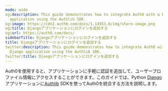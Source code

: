 ```yaml
---
mode: wide
og:description: This guide demonstrates how to integrate Auth0 with a Python Django
  application using the Authlib SDK.
og:image: https://cdn2.auth0.com/docs/1.14553.0/img/share-image.png
og:title: Djangoアプリケーションにログインを追加する
og:url: https://auth0.com/docs/
sidebarTitle: Djangoアプリケーションにログインを追加する
title: Djangoアプリケーションにログインを追加する
twitter:description: This guide demonstrates how to integrate Auth0 with a Python
  Django application using the Authlib SDK.
twitter:title: Djangoアプリケーションにログインを追加する
---
```


Auth0を使用すると、アプリケーションに手軽に認証を追加して、ユーザープロファイル情報にアクセスすることができます。このガイドでは、Python [Django](https://www.djangoproject.com/)アプリケーションに[Authlib](https://authlib.org/) SDKを使ってAuth0を統合する方法を説明します。